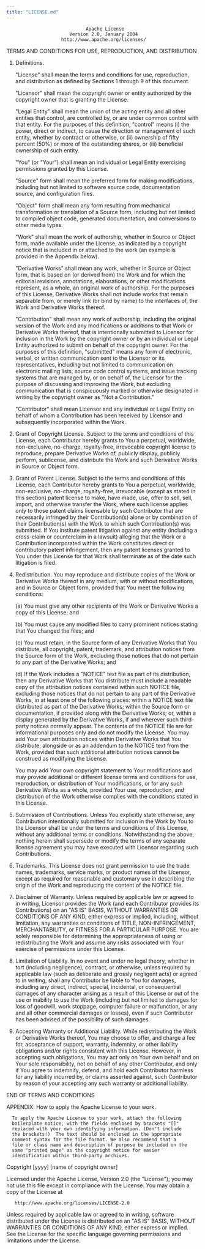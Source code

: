 ```yaml
---
title: "LICENSE.md"
---
```


                                 Apache License
                           Version 2.0, January 2004
                        http://www.apache.org/licenses/

TERMS AND CONDITIONS FOR USE, REPRODUCTION, AND DISTRIBUTION

1. Definitions.

   "License" shall mean the terms and conditions for use, reproduction,
   and distribution as defined by Sections 1 through 9 of this document.

   "Licensor" shall mean the copyright owner or entity authorized by
   the copyright owner that is granting the License.

   "Legal Entity" shall mean the union of the acting entity and all
   other entities that control, are controlled by, or are under common
   control with that entity. For the purposes of this definition,
   "control" means (i) the power, direct or indirect, to cause the
   direction or management of such entity, whether by contract or
   otherwise, or (ii) ownership of fifty percent (50%) or more of the
   outstanding shares, or (iii) beneficial ownership of such entity.

   "You" (or "Your") shall mean an individual or Legal Entity
   exercising permissions granted by this License.

   "Source" form shall mean the preferred form for making modifications,
   including but not limited to software source code, documentation
   source, and configuration files.

   "Object" form shall mean any form resulting from mechanical
   transformation or translation of a Source form, including but
   not limited to compiled object code, generated documentation,
   and conversions to other media types.

   "Work" shall mean the work of authorship, whether in Source or
   Object form, made available under the License, as indicated by a
   copyright notice that is included in or attached to the work
   (an example is provided in the Appendix below).

   "Derivative Works" shall mean any work, whether in Source or Object
   form, that is based on (or derived from) the Work and for which the
   editorial revisions, annotations, elaborations, or other modifications
   represent, as a whole, an original work of authorship. For the purposes
   of this License, Derivative Works shall not include works that remain
   separable from, or merely link (or bind by name) to the interfaces of,
   the Work and Derivative Works thereof.

   "Contribution" shall mean any work of authorship, including
   the original version of the Work and any modifications or additions
   to that Work or Derivative Works thereof, that is intentionally
   submitted to Licensor for inclusion in the Work by the copyright owner
   or by an individual or Legal Entity authorized to submit on behalf of
   the copyright owner. For the purposes of this definition, "submitted"
   means any form of electronic, verbal, or written communication sent
   to the Licensor or its representatives, including but not limited to
   communication on electronic mailing lists, source code control systems,
   and issue tracking systems that are managed by, or on behalf of, the
   Licensor for the purpose of discussing and improving the Work, but
   excluding communication that is conspicuously marked or otherwise
   designated in writing by the copyright owner as "Not a Contribution."

   "Contributor" shall mean Licensor and any individual or Legal Entity
   on behalf of whom a Contribution has been received by Licensor and
   subsequently incorporated within the Work.

2. Grant of Copyright License. Subject to the terms and conditions of
   this License, each Contributor hereby grants to You a perpetual,
   worldwide, non-exclusive, no-charge, royalty-free, irrevocable
   copyright license to reproduce, prepare Derivative Works of,
   publicly display, publicly perform, sublicense, and distribute the
   Work and such Derivative Works in Source or Object form.

3. Grant of Patent License. Subject to the terms and conditions of
   this License, each Contributor hereby grants to You a perpetual,
   worldwide, non-exclusive, no-charge, royalty-free, irrevocable
   (except as stated in this section) patent license to make, have made,
   use, offer to sell, sell, import, and otherwise transfer the Work,
   where such license applies only to those patent claims licensable
   by such Contributor that are necessarily infringed by their
   Contribution(s) alone or by combination of their Contribution(s)
   with the Work to which such Contribution(s) was submitted. If You
   institute patent litigation against any entity (including a
   cross-claim or counterclaim in a lawsuit) alleging that the Work
   or a Contribution incorporated within the Work constitutes direct
   or contributory patent infringement, then any patent licenses
   granted to You under this License for that Work shall terminate
   as of the date such litigation is filed.

4. Redistribution. You may reproduce and distribute copies of the
   Work or Derivative Works thereof in any medium, with or without
   modifications, and in Source or Object form, provided that You
   meet the following conditions:

   (a) You must give any other recipients of the Work or
   Derivative Works a copy of this License; and

   (b) You must cause any modified files to carry prominent notices
   stating that You changed the files; and

   (c) You must retain, in the Source form of any Derivative Works
   that You distribute, all copyright, patent, trademark, and
   attribution notices from the Source form of the Work,
   excluding those notices that do not pertain to any part of
   the Derivative Works; and

   (d) If the Work includes a "NOTICE" text file as part of its
   distribution, then any Derivative Works that You distribute must
   include a readable copy of the attribution notices contained
   within such NOTICE file, excluding those notices that do not
   pertain to any part of the Derivative Works, in at least one
   of the following places: within a NOTICE text file distributed
   as part of the Derivative Works; within the Source form or
   documentation, if provided along with the Derivative Works; or,
   within a display generated by the Derivative Works, if and
   wherever such third-party notices normally appear. The contents
   of the NOTICE file are for informational purposes only and
   do not modify the License. You may add Your own attribution
   notices within Derivative Works that You distribute, alongside
   or as an addendum to the NOTICE text from the Work, provided
   that such additional attribution notices cannot be construed
   as modifying the License.

   You may add Your own copyright statement to Your modifications and
   may provide additional or different license terms and conditions
   for use, reproduction, or distribution of Your modifications, or
   for any such Derivative Works as a whole, provided Your use,
   reproduction, and distribution of the Work otherwise complies with
   the conditions stated in this License.

5. Submission of Contributions. Unless You explicitly state otherwise,
   any Contribution intentionally submitted for inclusion in the Work
   by You to the Licensor shall be under the terms and conditions of
   this License, without any additional terms or conditions.
   Notwithstanding the above, nothing herein shall supersede or modify
   the terms of any separate license agreement you may have executed
   with Licensor regarding such Contributions.

6. Trademarks. This License does not grant permission to use the trade
   names, trademarks, service marks, or product names of the Licensor,
   except as required for reasonable and customary use in describing the
   origin of the Work and reproducing the content of the NOTICE file.

7. Disclaimer of Warranty. Unless required by applicable law or
   agreed to in writing, Licensor provides the Work (and each
   Contributor provides its Contributions) on an "AS IS" BASIS,
   WITHOUT WARRANTIES OR CONDITIONS OF ANY KIND, either express or
   implied, including, without limitation, any warranties or conditions
   of TITLE, NON-INFRINGEMENT, MERCHANTABILITY, or FITNESS FOR A
   PARTICULAR PURPOSE. You are solely responsible for determining the
   appropriateness of using or redistributing the Work and assume any
   risks associated with Your exercise of permissions under this License.

8. Limitation of Liability. In no event and under no legal theory,
   whether in tort (including negligence), contract, or otherwise,
   unless required by applicable law (such as deliberate and grossly
   negligent acts) or agreed to in writing, shall any Contributor be
   liable to You for damages, including any direct, indirect, special,
   incidental, or consequential damages of any character arising as a
   result of this License or out of the use or inability to use the
   Work (including but not limited to damages for loss of goodwill,
   work stoppage, computer failure or malfunction, or any and all
   other commercial damages or losses), even if such Contributor
   has been advised of the possibility of such damages.

9. Accepting Warranty or Additional Liability. While redistributing
   the Work or Derivative Works thereof, You may choose to offer,
   and charge a fee for, acceptance of support, warranty, indemnity,
   or other liability obligations and/or rights consistent with this
   License. However, in accepting such obligations, You may act only
   on Your own behalf and on Your sole responsibility, not on behalf
   of any other Contributor, and only if You agree to indemnify,
   defend, and hold each Contributor harmless for any liability
   incurred by, or claims asserted against, such Contributor by reason
   of your accepting any such warranty or additional liability.

END OF TERMS AND CONDITIONS

APPENDIX: How to apply the Apache License to your work.

      To apply the Apache License to your work, attach the following
      boilerplate notice, with the fields enclosed by brackets "[]"
      replaced with your own identifying information. (Don't include
      the brackets!)  The text should be enclosed in the appropriate
      comment syntax for the file format. We also recommend that a
      file or class name and description of purpose be included on the
      same "printed page" as the copyright notice for easier
      identification within third-party archives.

Copyright [yyyy] [name of copyright owner]

Licensed under the Apache License, Version 2.0 (the "License");
you may not use this file except in compliance with the License.
You may obtain a copy of the License at

       http://www.apache.org/licenses/LICENSE-2.0

Unless required by applicable law or agreed to in writing, software
distributed under the License is distributed on an "AS IS" BASIS,
WITHOUT WARRANTIES OR CONDITIONS OF ANY KIND, either express or implied.
See the License for the specific language governing permissions and
limitations under the License.
